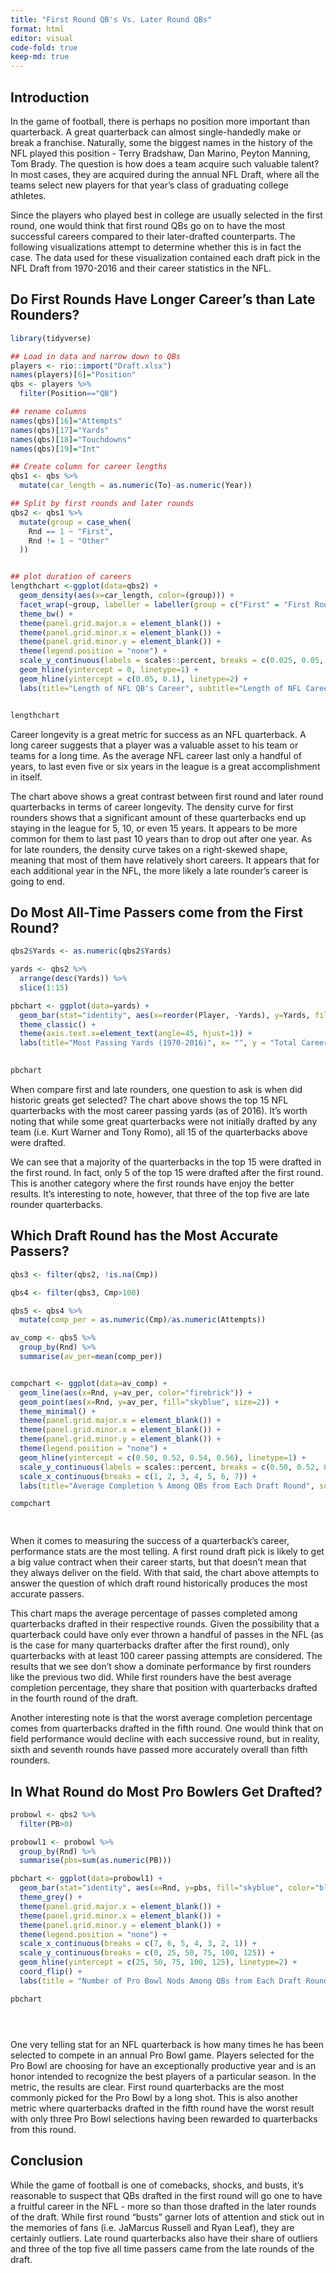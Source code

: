 ---
title: "First Round QB's Vs. Later Round QBs"
format: html
editor: visual
code-fold: true
keep-md: true
---

## Introduction
In the game of football, there is perhaps no position more important than quarterback. A great quarterback can almost single-handedly make or break a franchise. Naturally, some the biggest names in the history of the NFL played this position - Terry Bradshaw, Dan Marino, Peyton Manning, Tom Brady. The question is how does a team acquire such valuable talent? In most cases, they are acquired during the annual NFL Draft, where all the teams select new players for that year's class of graduating college athletes.

Since the players who played best in college are usually selected in the first round, one would think that first round QBs go on to have the most successful careers compared to their later-drafted counterparts. The following visualizations attempt to determine whether this is in fact the case. The data used for these visualization contained each draft pick in the NFL Draft from 1970-2016 and their career statistics in the NFL.


## Do First Rounds Have Longer Career's than Late Rounders?

```{r, warning=FALSE}
library(tidyverse)

## Load in data and narrow down to QBs
players <- rio::import("Draft.xlsx")
names(players)[6]="Position"
qbs <- players %>% 
  filter(Position=="QB")

## rename columns
names(qbs)[16]="Attempts"
names(qbs)[17]="Yards"
names(qbs)[18]="Touchdowns"
names(qbs)[19]="Int"

## Create column for career lengths
qbs1 <- qbs %>% 
  mutate(car_length = as.numeric(To)-as.numeric(Year))

## Split by first rounds and later rounds
qbs2 <- qbs1 %>% 
  mutate(group = case_when(
    Rnd == 1 ~ "First",
    Rnd != 1 ~ "Other"
  ))


## plot duration of careers
lengthchart <-ggplot(data=qbs2) + 
  geom_density(aes(x=car_length, color=(group))) +
  facet_wrap(~group, labeller = labeller(group = c("First" = "First Rounders", "Other" = "Later Rounders"))) +
  theme_bw() +
  theme(panel.grid.major.x = element_blank()) +
  theme(panel.grid.minor.x = element_blank()) +
  theme(panel.grid.minor.y = element_blank()) +
  theme(legend.position = "none") +
  scale_y_continuous(labels = scales::percent, breaks = c(0.025, 0.05, 0.075, 0.1)) +
  geom_hline(yintercept = 0, linetype=1) +
  geom_hline(yintercept = c(0.05, 0.1), linetype=2) +
  labs(title="Length of NFL QB's Career", subtitle="Length of NFL Career for 1st Round QBs Vs. QBs Drafted in All Other Rounds", x= "Length of Career (Years)", y = "% of QBs")


lengthchart

```
Career longevity is a great metric for success as an NFL quarterback. A long career suggests that a player was a valuable asset to his team or teams for a long time. As the average NFL career last only a handful of years, to last even five or six years in the league is a great accomplishment in itself.

The chart above shows a great contrast between first round and later round quarterbacks in terms of career longevity. The density curve for first rounders shows that a significant amount of these quarterbacks end up staying in the league for 5, 10, or even 15 years. It appears to be more common for them to last past 10 years than to drop out after one year. As for late rounders, the density curve takes on a right-skewed shape, meaning that most of them have relatively short careers. It appears that for each additional year in the NFL, the more likely a late rounder's career is going to end.



## Do Most All-Time Passers come from the First Round?

```{r}
qbs2$Yards <- as.numeric(qbs2$Yards)

yards <- qbs2 %>% 
  arrange(desc(Yards)) %>% 
  slice(1:15)

pbchart <- ggplot(data=yards) +
  geom_bar(stat="identity", aes(x=reorder(Player, -Yards), y=Yards, fill=group)) +
  theme_classic() +
  theme(axis.text.x=element_text(angle=45, hjust=1)) +
  labs(title="Most Passing Yards (1970-2016)", x= "", y = "Total Career Passing Yards", fill="Round Drafted")
  

pbchart


```
When compare first and late rounders, one question to ask is when did historic greats get selected? The chart above shows the top 15 NFL quarterbacks with the most career passing yards (as of 2016). It's worth noting that while some great quarterbacks were not initially drafted by any team (i.e. Kurt Warner and Tony Romo), all 15 of the quarterbacks above were drafted.

We can see that a majority of the quarterbacks in the top 15 were drafted in the first round. In fact, only 5 of the top 15 were drafted after the first round. This is another category where the first rounds have enjoy the better results. It's interesting to note, however, that three of the top five are late rounder quarterbacks. 



## Which Draft Round has the Most Accurate Passers?
```{r}
qbs3 <- filter(qbs2, !is.na(Cmp))

qbs4 <- filter(qbs3, Cmp>100)

qbs5 <- qbs4 %>% 
  mutate(comp_per = as.numeric(Cmp)/as.numeric(Attempts))

av_comp <- qbs5 %>% 
  group_by(Rnd) %>% 
  summarise(av_per=mean(comp_per))


compchart <- ggplot(data=av_comp) +
  geom_line(aes(x=Rnd, y=av_per, color="firebrick")) +
  geom_point(aes(x=Rnd, y=av_per, fill="skyblue", size=2)) +
  theme_minimal() +
  theme(panel.grid.major.x = element_blank()) +
  theme(panel.grid.minor.x = element_blank()) +
  theme(panel.grid.minor.y = element_blank()) +
  theme(legend.position = "none") +
  geom_hline(yintercept = c(0.50, 0.52, 0.54, 0.56), linetype=1) +
  scale_y_continuous(labels = scales::percent, breaks = c(0.50, 0.52, 0.54, 0.56)) +
  scale_x_continuous(breaks = c(1, 2, 3, 4, 5, 6, 7)) +
  labs(title="Average Completion % Among QBs from Each Draft Round", subtitle = "Among QBs with at least 100 pass attempts", x="Draft Round QBs Were Selected", y="Completion %")

compchart

  


```
When it comes to measuring the success of a quarterback's career, performance stats are the most telling. A first round draft pick is likely to get a big value contract when their career starts, but that doesn't mean that they always deliver on the field. With that said, the chart above attempts to answer the question of which draft round historically produces the most accurate passers.

This chart maps the average percentage of passes completed among quarterbacks drafted in their respective rounds. Given the possibility that a quarterback could have only ever thrown a handful of passes in the NFL (as is the case for many quarterbacks drafter after the first round), only quarterbacks with at least 100 career passing attempts are considered. The results that we see don't show a dominate performance by first rounders like the previous two did. While first rounders have the best average completion percentage, they share that position with quarterbacks drafted in the fourth round of the draft.

Another interesting note is that the worst average completion percentage comes from quarterbacks drafted in the fifth round. One would think that on field performance would decline with each successive round, but in reality, sixth and seventh rounds have passed more accurately overall than fifth rounders. 




## In What Round do Most Pro Bowlers Get Drafted?
```{r}
probowl <- qbs2 %>% 
  filter(PB>0)

probowl1 <- probowl %>% 
  group_by(Rnd) %>% 
  summarise(pbs=sum(as.numeric(PB)))

pbchart <- ggplot(data=probowl1) +
  geom_bar(stat="identity", aes(x=Rnd, y=pbs, fill="skyblue", color="black")) +
  theme_grey() +
  theme(panel.grid.major.x = element_blank()) +
  theme(panel.grid.minor.x = element_blank()) +
  theme(panel.grid.minor.y = element_blank()) +
  theme(legend.position = "none") +
  scale_x_continuous(breaks = c(7, 6, 5, 4, 3, 2, 1)) +
  scale_y_continuous(breaks = c(0, 25, 50, 75, 100, 125)) +
  geom_hline(yintercept = c(25, 50, 75, 100, 125), linetype=2) +
  coord_flip() +
  labs(title = "Number of Pro Bowl Nods Among QBs from Each Draft Round", x="Round When QBs Were Selected", y="Number of Pro Bowls")

pbchart





```
One very telling stat for an NFL quarterback is how many times he has been selected to compete in an annual Pro Bowl game. Players selected for the Pro Bowl are choosing for have an exceptionally productive year and is an honor intended to recognize the best players of a particular season. In the metric, the results are clear. First round quarterbacks are the most commonly picked for the Pro Bowl by a long shot. This is also another metric where quarterbacks drafted in the fifth round have the worst result with only three Pro Bowl selections having been rewarded to quarterbacks from this round. 

## Conclusion
While the game of football is one of comebacks, shocks, and busts, it's reasonable to suspect that QBs drafted in the first round will go one to have a fruitful career in the NFL - more so than those drafted in the later rounds of the draft. While first round "busts" garner lots of attention and stick out in the memories of fans (i.e. JaMarcus Russell and Ryan Leaf), they are certainly outliers. Late round quarterbacks also have their share of outliers and three of the top five all time passers came from the late rounds of the draft.  

